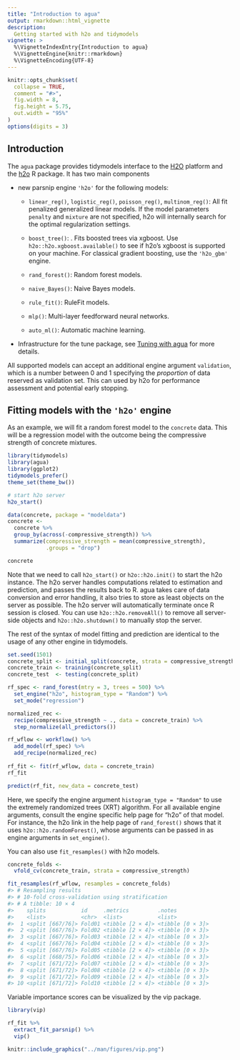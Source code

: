 ```yaml
---
title: "Introduction to agua"
output: rmarkdown::html_vignette
description:
  Getting started with h2o and tidymodels 
vignette: >
  %\VignetteIndexEntry{Introduction to agua}
  %\VignetteEngine{knitr::rmarkdown}
  %\VignetteEncoding{UTF-8}
---
```



```r
knitr::opts_chunk$set(
  collapse = TRUE,
  comment = "#>",
  fig.width = 8,
  fig.height = 5.75,
  out.width = "95%"
)
options(digits = 3)
```

## Introduction 

The `agua` package provides tidymodels interface to the [H2O](https://h2o.ai/) platform and the [h2o](https://docs.h2o.ai/h2o/latest-stable/h2o-r/docs/index.html) R package. It has two main components

-   new parsnip engine `'h2o'` for the following models:

    -   `linear_reg()`, `logistic_reg()`, `poisson_reg()`, `multinom_reg()`: All fit penalized generalized linear models. If the model parameters `penalty` and `mixture` are not specified, h2o will internally search for the optimal regularization settings. 
    
    -   `boost_tree()`: . Fits boosted trees via xgboost. Use `h2o::h2o.xgboost.available()` to see if h2o's xgboost is supported on your machine. For classical gradient boosting, use the `'h2o_gbm'` engine. 

    -   `rand_forest()`: Random forest models. 
    
    -   `naive_Bayes()`: Naive Bayes models. 
    
    -   `rule_fit()`: RuleFit models. 
    
    -   `mlp()`: Multi-layer feedforward neural networks. 
    
    -   `auto_ml()`: Automatic machine learning. 

-   Infrastructure for the tune package, see [Tuning with agua](https:://agua.tidymodels.org/articles/tune) for more details. 

 All supported models can accept an additional engine argument `validation`, which is a number between 0 and 1 specifying the _proportion_ of data reserved as validation set. This can used by h2o for performance assessment and potential early stopping.

## Fitting models with the `'h2o'` engine 

As an example, we will fit a random forest model to the `concrete` data. This will be a regression model with the outcome being the compressive strength of concrete mixtures.

```r
library(tidymodels)
library(agua)
library(ggplot2)
tidymodels_prefer()
theme_set(theme_bw())

# start h2o server
h2o_start()

data(concrete, package = "modeldata")
concrete <-
  concrete %>%
  group_by(across(-compressive_strength)) %>%
  summarize(compressive_strength = mean(compressive_strength),
            .groups = "drop")

concrete
```

Note that we need to call `h2o_start()` or `h2o::h2o.init()` to start the h2o instance. The h2o server handles computations related to estimation and prediction, and passes the results back to R. agua takes care of data conversion and error handling, it also tries to store as least objects on the server as possible. The h2o server will automatically terminate once R session is closed. You can use `h2o::h2o.removeAll()` to remove all server-side objects and `h2o::h2o.shutdown()` to manually stop the server. 

The rest of the syntax of model fitting and prediction are identical to the usage of any other engine in tidymodels. 

```r
set.seed(1501)
concrete_split <- initial_split(concrete, strata = compressive_strength)
concrete_train <- training(concrete_split)
concrete_test  <- testing(concrete_split)

rf_spec <- rand_forest(mtry = 3, trees = 500) %>%
  set_engine("h2o", histogram_type = "Random") %>% 
  set_mode("regression")

normalized_rec <-
  recipe(compressive_strength ~ ., data = concrete_train) %>%
  step_normalize(all_predictors())

rf_wflow <- workflow() %>% 
  add_model(rf_spec) %>%
  add_recipe(normalized_rec)
  
rf_fit <- fit(rf_wflow, data = concrete_train)
rf_fit

predict(rf_fit, new_data = concrete_test)
```

Here, we specify the engine argument `histogram_type = "Random"` to use the extremely randomized trees (XRT) algorithm. For all available engine arguments, consult the engine specific help page for "h2o" of that model. For instance, the h2o link in the help page of `rand_forest()` shows that it uses `h2o::h2o.randomForest()`, whose arguments can be passed in as engine arguments in `set_engine()`. 

You can also use `fit_resamples()` with h2o models. 

```r
concrete_folds <-
  vfold_cv(concrete_train, strata = compressive_strength)

fit_resamples(rf_wflow, resamples = concrete_folds)
#> # Resampling results
#> # 10-fold cross-validation using stratification 
#> # A tibble: 10 × 4
#>    splits           id     .metrics         .notes          
#>    <list>           <chr>  <list>           <list>          
#>  1 <split [667/76]> Fold01 <tibble [2 × 4]> <tibble [0 × 3]>
#>  2 <split [667/76]> Fold02 <tibble [2 × 4]> <tibble [0 × 3]>
#>  3 <split [667/76]> Fold03 <tibble [2 × 4]> <tibble [0 × 3]>
#>  4 <split [667/76]> Fold04 <tibble [2 × 4]> <tibble [0 × 3]>
#>  5 <split [667/76]> Fold05 <tibble [2 × 4]> <tibble [0 × 3]>
#>  6 <split [668/75]> Fold06 <tibble [2 × 4]> <tibble [0 × 3]>
#>  7 <split [671/72]> Fold07 <tibble [2 × 4]> <tibble [0 × 3]>
#>  8 <split [671/72]> Fold08 <tibble [2 × 4]> <tibble [0 × 3]>
#>  9 <split [671/72]> Fold09 <tibble [2 × 4]> <tibble [0 × 3]>
#> 10 <split [671/72]> Fold10 <tibble [2 × 4]> <tibble [0 × 3]>
```

Variable importance scores can be visualized by the vip package. 

```r
library(vip)

rf_fit %>% 
  extract_fit_parsnip() %>% 
  vip()
```

```r
knitr::include_graphics("../man/figures/vip.png")
```

